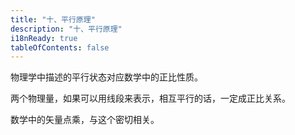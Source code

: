 ```yaml
---
title: "十、平行原理"
description: "十、平行原理"
i18nReady: true
tableOfContents: false
---
```




物理学中描述的平行状态对应数学中的正比性质。

两个物理量，如果可以用线段来表示，相互平行的话，一定成正比关系。

数学中的矢量点乘，与这个密切相关。

<br />
<LinkCard
  title="前往本章节讨论区"
  href="https://forum.unifiedfieldtheory.cn/questions/10010000000000138"
  description="看看大家阅读完本章之后都在讨论什么，并发表你自己的看法~"
  target="_blank"
/>
